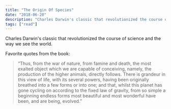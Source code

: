 ```yaml
---
title: "The Origin Of Species"
date: "2018-06-20"
description: "Charles Darwin's classic that revolutionized the course of science and the way we see the world."
tags: ["read"]
---
```


Charles Darwin's classic that revolutionized the course of science and the way we see the world.

Favorite quotes from the book:

> “Thus, from the war of nature, from famine and death, the most exalted object which we are capable of conceiving, namely, the production of the higher animals, directly follows. There is grandeur in this view of life, with its several powers, having been originally breathed into a few forms or into one; and that, whilst this planet has gone cycling on according to the fixed law of gravity, from so simple a beginning endless forms most beautiful and most wonderful have been, and are being, evolved.”
